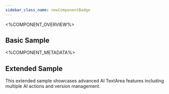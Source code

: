 ```yaml
---
sidebar_class_name: newComponentBadge
---
```



<%COMPONENT_OVERVIEW%>

## Basic Sample
<Basic />

<%COMPONENT_METADATA%>
## Extended Sample
This extended sample showcases advanced AI TextArea features including multiple AI actions and version management.

<Extended />